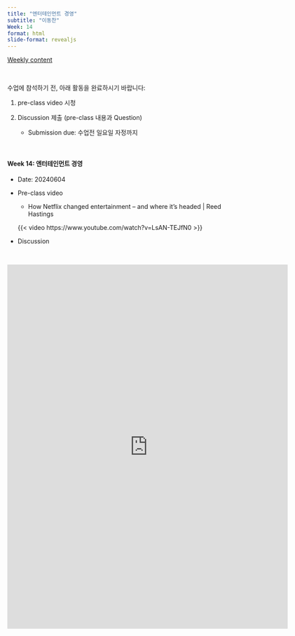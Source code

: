 ```yaml
---
title: "엔터테인먼트 경영"
subtitle: "이동찬" 
Week: 14
format: html
slide-format: revealjs
---
```


[Weekly content](https://changjunlee.com/teaching/cul_tech_101/weekly_2/)

<br>

수업에 참석하기 전, 아래 활동을 완료하시기 바랍니다:

1.  pre-class video 시청

2.  Discussion 제출 (pre-class 내용과 Question)

    -   Submission due: 수업전 일요일 자정까지


<br>

#### **Week 14: 엔터테인먼트 경영**

-   Date: 20240604

-   Pre-class video

    -   How Netflix changed entertainment -- and where it's headed \| Reed Hastings

    {{< video https://www.youtube.com/watch?v=LsAN-TEJfN0 >}}
<br>

-   Discussion

<br>

<iframe src="https://docs.google.com/forms/d/e/1FAIpQLScD72iAoT-jP7Nnr889UbC-AKYCIBb1glEGj3mg8dIfupS16A/viewform?embedded=true" width="640" height="831" frameborder="0" marginheight="0" marginwidth="0">로드 중…</iframe>
